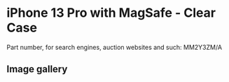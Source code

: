 
# iPhone 13 Pro  with MagSafe - Clear Case

Part number, for search engines, auction websites and such: MM2Y3ZM/A

## Image gallery

<div style={{ width: "768px" }}>
  <GalleryComponent
    images={[
      {
        original: "/everysource/MM2Y3.webp",
        thumbnail: "/everypreview/MM2Y3.webp",
      },
      {
        original: "/everysource/MM2Y3_AV1.webp",
        thumbnail: "/everypreview/MM2Y3_AV1.webp",
      },
      {
        original: "/everysource/MM2Y3_AV2.webp",
        thumbnail: "/everypreview/MM2Y3_AV2.webp",
      },
      {
        original: "/everysource/MM2Y3_AV3.webp",
        thumbnail: "/everypreview/MM2Y3_AV3.webp",
      },
      {
        original: "/everysource/MM2Y3_AV4.webp",
        thumbnail: "/everypreview/MM2Y3_AV4.webp",
      },
      {
        original: "/everysource/MM2Y3_AV5.webp",
        thumbnail: "/everypreview/MM2Y3_AV5.webp",
      },
      {
        original: "/everysource/MM2Y3_AV6.webp",
        thumbnail: "/everypreview/MM2Y3_AV6.webp",
      }
    ]}
  />
</div>